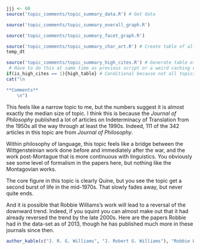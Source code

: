 ```r
jjj <- 60
source('topic_comments/topic_summary_data.R') # Get data
```

```r
source('topic_comments/topic_summary_overall_graph.R')
```

```r
source('topic_comments/topic_summary_facet_graph.R')
```

```r
source('topic_comments/topic_summary_char_art.R') # Create table of all articles in topic
temp_dt
```

```r
source('topic_comments/topic_summary_high_cites.R') # Generate table of highly cited articles. 
 # Have to do this at same time as previous script or a weird caching error occurs.
if(is_high_cites == 1){high_table} # Conditional because not all topics have high cites
cat("\n

**Comments**
	\n")
```

This feels like a narrow topic to me, but the numbers suggest it is almost exactly the median size of topic. I think this is because the _Journal of Philosophy_ published a lot of articles on Indeterminacy of Translation from the 1950s all the way through at least the 1990s. Indeed, 111 of the 342 articles in this topic are from _Journal of Philosophy_.

Within philosophy of language, this topic feels like a bridge between the Wittgensteinian work done before and immediately after the war, and the work post-Montague that is more continuous with linguistics. You obviously see some level of formalism in the papers here, but nothing like the Montagovian works.

The core figure in this topic is clearly Quine, but you see the topic get a second burst of life in the mid-1970s. That slowly fades away, but never quite ends.

And it is possible that Robbie Williams's work will lead to a reversal of the downward trend. Indeed, if you squint you can almost make out that it had already reversed the trend by the late 2000s. Here are the papers Robbie had in the data-set as of 2013, though he has published much more in these journals since then.

```r
author_kable(c("J. R. G. Williams", "J. Robert G. Williams"), "Robbie Williams")
```

